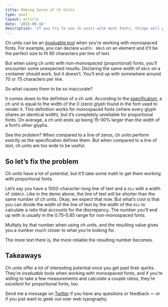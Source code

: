 ```yaml
---
title: Making Sense of Ch Units
type: post
layout: article
date: '2015-09-16'
description: 'If you try to use ch units with most fonts, things will probably end up broken. Here are some of the issues you’ll come across as well as ways you can fix them.'
---
```


Ch units can be an [invaluable tool][typographic-units] when you’re working with monospaced fonts. For example, you can declare `width: 60ch` on an element and it’ll be the perfect size to fit 60 characters per line of text.

But when using ch units with non-monospaced (proportional) fonts, you’ll encounter some unexpected results. Declaring the same width of `60ch` on a container _should_ work, but it doesn’t. You’ll end up with somewhere around 70 or 75 characters per line.

So what causes them to be so inaccurate?

It comes down to the defintion of a ch unit. According to the [specification][specification], a ch unit is equal to the width of the 0 (zero) glyph found in the font used to render it. This definition works for monospaced fonts (where every glyph shares an identical width), but it’s completely unreliable for proportional fonts. On average, a ch unit ends up being 15–30% larger than the width of a font’s other glyphs.

<CodePen
  height='560'
  id='24f0cb69d20658c4b14f6fef8e32ce59'
  title='Mismatched text and ch widths'
/>

See the problem? When compared to a line of zeros, ch units perform _exactly_ as the specification defines them. But when compared to a line of text, ch units are too wide to be useful.

## So let’s fix the problem

Ch units have a lot of potential, but it’ll take some math to get them working with proportional fonts.

Let’s say you have a 1000-character-long line of text and a `div` with a width of `1000ch`. Like in the demo above, the line of text will be shorter than the same number of ch units. Okay, we expect that now. But what’s cool is that you can divide the width of the line of text by the width of the `div` to calculate a ratio that accounts for the discrepancy. The number you’ll end up with is usually in the 0.75–0.85 range for non-monospaced fonts.

Multiply by that number when using ch units, and the resulting value gives you a number much closer to what you’re looking for.

<CodePen
  height='490'
  id='c41229e9197ff46d987dceffb4f36b38'
  title='Corrected text and ch widths'
/>

The more text there is, the more reliable the resulting number becomes.

<CodePen
  height='370'
  id='a6c07f62eb3d33741effa552b22abd84'
  title='Corrected paragraph text matching ch width'
/>

## Takeaways

Ch units offer a lot of interesting potential once you get past their quirks. They’re _invaluable_ tools when working with monospaced fonts, and if you’re willing to take a few measurements and calculate a couple ratios, they’re _excellent_ for proportional fonts, too.

Send me a message on [Twitter][twitter] if you have any questions or feedback — or if you just want to geek out over web typography.

[specification]: http://www.w3.org/TR/css3-values/#font-relative-lengths
[twitter]: https://twitter.com/johndjameson
[typographic-units]: /blog/typographic-units-in-css.html
